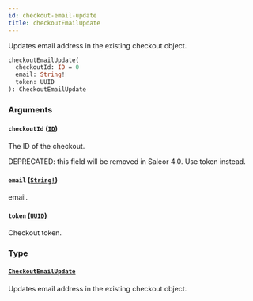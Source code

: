 ```yaml
---
id: checkout-email-update
title: checkoutEmailUpdate
---
```


Updates email address in the existing checkout object.

```graphql
checkoutEmailUpdate(
  checkoutId: ID = 0
  email: String!
  token: UUID
): CheckoutEmailUpdate

```

### Arguments

#### `checkoutId` ([`ID`](/developer/api-reference/scalars/id.mdx))

The ID of the checkout.

DEPRECATED: this field will be removed in Saleor 4.0. Use token instead.

#### `email` ([`String!`](/developer/api-reference/scalars/string.mdx))

email.

#### `token` ([`UUID`](/developer/api-reference/scalars/uuid.mdx))

Checkout token.

### Type

#### [`CheckoutEmailUpdate`](/developer/api-reference/objects/checkout-email-update.mdx)

Updates email address in the existing checkout object.
